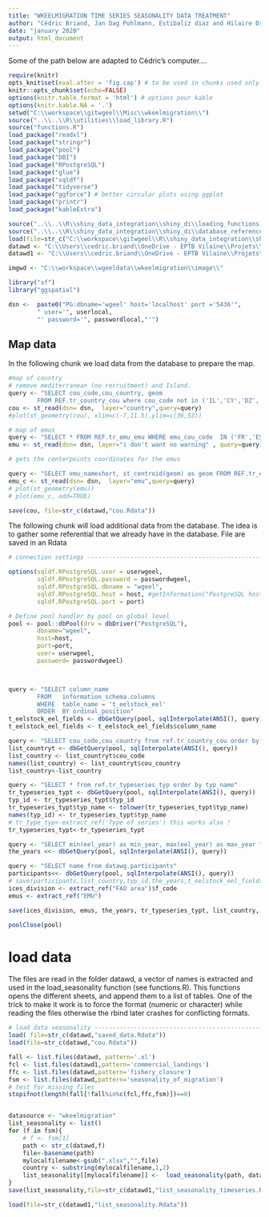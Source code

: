 ---
title: "WKEELMIGRATION TIME SERIES SEASONALITY DATA TREATMENT"
author: "Cédric Briand, Jan Dag Pohlmann, Estibaliz diaz and Hilaire Drouineau, "
date: "january 2020"
output: html_document
---


Some of the path below are adapted to Cédric's computer....

```{r launch, echo=FALSE, include=FALSE}
require(knitr)
opts_knit$set(eval.after = 'fig.cap') # to be used in chunks used only to plot pictures
knitr::opts_chunk$set(echo=FALSE)
options(knitr.table.format = 'html') # options pour kable
options(knitr.kable.NA = '.')
setwd("C:\\workspace\\gitwgeel\\Misc\\wkeelmigration\\")
source("..\\..\\R\\utilities\\load_library.R")
source("functions.R")
load_package("readxl")
load_package("stringr")
load_package("pool")
load_package("DBI")
load_package("RPostgreSQL")
load_package("glue")
load_package("sqldf")
load_package("tidyverse")
load_package("ggforce") # better circular plots using ggplot
load_package("printr")
load_package("kableExtra")

source("..\\..\\R\\shiny_data_integration\\shiny_di\\loading_functions.R")
source("..\\..\\R\\shiny_data_integration\\shiny_di\\database_reference.R") # extract_ref
load(file=str_c("C:\\workspace\\gitwgeel\\R\\shiny_data_integration\\shiny_di","\\common\\data\\init_data.Rdata"))  
datawd <- "C:\\Users\\cedric.briand\\OneDrive - EPTB Vilaine\\Projets\\GRISAM\\2020\\wkeemigration\\source\\"
datawd1 <- "C:\\Users\\cedric.briand\\OneDrive - EPTB Vilaine\\Projets\\GRISAM\\2020\\wkeemigration\\Treated commercial\\"

imgwd <- "C:\\workspace\\wgeeldata\\wkeelmigration\\image\\"

library("sf")
library("ggspatial")

dsn <-  paste0("PG:dbname='wgeel' host='localhost' port ='5436'",
		" user='", userlocal,
		"' password='", passwordlocal,"'")
```

## Map data

In the following chunk we load data from the database to prepare the map.

```{r map, echo=FALSE, include=TRUE, eval=FALSE}
#map of country
# remove mediterranean (no recruitment) and Island.
query <- "SELECT cou_code,cou_country, geom  
		FROM REF.tr_country_cou where cou_code not in ('IL','CY','DZ','EG','LY','MT','MA','IS','TR','LB','SY','TN')"
cou <- st_read(dsn= dsn,  layer="country",query=query)
#plot(st_geometry(cou), xlim=c(-7,11.5),ylim=c(36,53))

# map of emus
query <- "SELECT * FROM REF.tr_emu_emu WHERE emu_cou_code  IN ('FR','ES','PT') AND emu_wholecountry=FALSE"
emu <- st_read(dsn= dsn, layer="i don't want no warning" , query=query)

# gets the centerpoints coordinates for the emus

query <- "SELECT emu_nameshort, st_centroid(geom) as geom FROM REF.tr_emu_emu WHERE emu_cou_code  IN ('FR','ES','PT') AND emu_wholecountry=FALSE"
emu_c <- st_read(dsn= dsn,  layer="emu",query=query)
# plot(st_geometry(emu))
# plot(emu_c, add=TRUE)

save(cou, file=str_c(datawd,"cou.Rdata"))
```

The following chunk will load additional data from the database. The idea is to
gather some referential that we already have in the database. File are saved in
an Rdata


```{r additional_data, echo=TRUE, include=TRUE, eval=FALSE}
# connection settings -------------------------------------------------------------------

options(sqldf.RPostgreSQL.user = userwgeel,  
		sqldf.RPostgreSQL.password = passwordwgeel,
		sqldf.RPostgreSQL.dbname = "wgeel",
		sqldf.RPostgreSQL.host = host, #getInformation("PostgreSQL host: if local ==> localhost"), 
		sqldf.RPostgreSQL.port = port)

# Define pool handler by pool on global level
pool <- pool::dbPool(drv = dbDriver("PostgreSQL"),
		dbname="wgeel",
		host=host,
		port=port,
		user= userwgeel,
		password= passwordwgeel)



query <- "SELECT column_name
		FROM   information_schema.columns
		WHERE  table_name = 't_eelstock_eel'
		ORDER  BY ordinal_position"
t_eelstock_eel_fields <- dbGetQuery(pool, sqlInterpolate(ANSI(), query))     
t_eelstock_eel_fields <- t_eelstock_eel_fields$column_name

query <- "SELECT cou_code,cou_country from ref.tr_country_cou order by cou_country"
list_countryt <- dbGetQuery(pool, sqlInterpolate(ANSI(), query))   
list_country <- list_countryt$cou_code
names(list_country) <- list_countryt$cou_country
list_country<-list_country

query <- "SELECT * from ref.tr_typeseries_typ order by typ_name"
tr_typeseries_typt <- dbGetQuery(pool, sqlInterpolate(ANSI(), query))   
typ_id <- tr_typeseries_typt$typ_id
tr_typeseries_typt$typ_name <- tolower(tr_typeseries_typt$typ_name)
names(typ_id) <- tr_typeseries_typt$typ_name
# tr_type_typ<-extract_ref('Type of series') this works also !
tr_typeseries_typt<-tr_typeseries_typt

query <- "SELECT min(eel_year) as min_year, max(eel_year) as max_year from datawg.t_eelstock_eel eel_cou "
the_years <<- dbGetQuery(pool, sqlInterpolate(ANSI(), query))   

query <- "SELECT name from datawg.participants"
participants<<- dbGetQuery(pool, sqlInterpolate(ANSI(), query))  
# save(participants,list_country,typ_id,the_years,t_eelstock_eel_fields, file=str_c(getwd(),"/common/data/init_data.Rdata"))
ices_division <- extract_ref("FAO area")$f_code
emus <- extract_ref("EMU")

save(ices_division, emus, the_years, tr_typeseries_typt, list_country, file=str_c(datawd,"saved_data.Rdata"))

poolClose(pool)
```



# load data


The files are read in the folder datawd, a vector of names is extracted and
used in the load_seasonality function (see functions.R). This functions opens
the different sheets, and append them to a list of tables. One of the trick to
make it work is to force the format (numeric or character) while reading the
files otherwise the rbind later crashes for conflicting formats.

```{r readfiles, echo=FALSE, include=FALSE, eval=FALSE}
# load data seasonality ------------------------------------------------------------------------------
load( file=str_c(datawd,"saved_data.Rdata"))
load(file=str_c(datawd,"cou.Rdata"))

fall <- list.files(datawd, pattern='.xl')
fcl <- list.files(datawd1,pattern='commercial_landings')
ffc <- list.files(datawd,pattern='fishery_closure')
fsm <- list.files(datawd,pattern='seasonality_of_migration')
# test for missing files
stopifnot(length(fall[!fall%in%c(fcl,ffc,fsm)])==0)


datasource <- "wkeelmigration"
list_seasonality <- list()
for (f in fsm){
	# f <- fsm[1]
	path <- str_c(datawd,f)	
	file<-basename(path)
	mylocalfilename<-gsub(".xlsx","",file)
	country <- substring(mylocalfilename,1,2)
	list_seasonality[[mylocalfilename]] <-	load_seasonality(path, datasource)
}
save(list_seasonality,file=str_c(datawd1,"list_seasonality_timeseries.Rdata"))
```

```{r quality_analysis, echo=TRUE, include=TRUE}
load(file=str_c(datawd1,"list_seasonality.Rdata"))
```